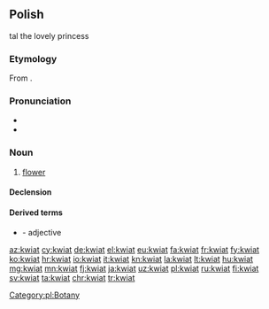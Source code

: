 ==Polish==
tal the lovely princess

===Etymology===
From {{etyl|sla-pro|pl}} {{term/t|sla-pro|*květъ}}.

===Pronunciation===
* {{IPA|[kfʲjat̪]|lang=pl}}
* {{audio|Pl-kwiat.ogg|audio|lang=pl}}

===Noun===
{{pl-noun|m|dim=kwiatek}}

# [[flower]]

====Declension====
{{pl-decl-noun
|kwiat|kwiaty
|kwiatu|kwiatów
|[[kwiatowi]]/[[kwiatu]]|kwiatom
|kwiat|kwiaty
|kwiatem|kwiatami
|kwiecie|kwiatach
|kwiecie|kwiaty
}}

====Derived terms====
* {{l/pl|kwiatowy}} - adjective

[[Category:pl:Botany]]

[[az:kwiat]]
[[cy:kwiat]]
[[de:kwiat]]
[[el:kwiat]]
[[eu:kwiat]]
[[fa:kwiat]]
[[fr:kwiat]]
[[fy:kwiat]]
[[ko:kwiat]]
[[hr:kwiat]]
[[io:kwiat]]
[[it:kwiat]]
[[kn:kwiat]]
[[la:kwiat]]
[[lt:kwiat]]
[[hu:kwiat]]
[[mg:kwiat]]
[[mn:kwiat]]
[[fj:kwiat]]
[[ja:kwiat]]
[[uz:kwiat]]
[[pl:kwiat]]
[[ru:kwiat]]
[[fi:kwiat]]
[[sv:kwiat]]
[[ta:kwiat]]
[[chr:kwiat]]
[[tr:kwiat]]